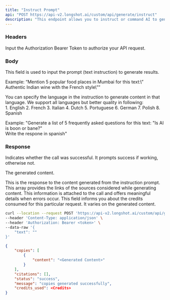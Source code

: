 ```yaml
---
title: "Instruct Prompt"
api: "POST https://api-v2.longshot.ai/custom/api/generate/instruct"
description: "This endpoint allows you to instruct or command AI to generate content based on your prompt. Add escape sequences in the text wherever necessary."
---
```


### Headers

<ParamField header="Authorization" type="string" placeholder="Bearer <Secret Token>" required>
  Input the Authorization Bearer Token to authorize your API request.
</ParamField>

### Body

<ParamField body="text" type="string" required>
  This field is used to input the prompt (text instruction) to generate results.
  
  Example: 
  “Mention 5 popular food places in Mumbai for this text:\” Authentic Indian wine with the French style\””
  
  You can specify the language in the instruction to generate content in that language. We support all languages but better quality in following:  
    1. English
    2. French
    3. Italian
    4. Dutch
    5. Portuguese
    6. German
    7. Polish
    8. Spanish
  
  Example:
  "Generate a list of 5 frequently asked questions for this text: "Is AI is boon or bane?"  
   Write the respone in spanish"
</ParamField>

### Response

<ResponseField name="status" type="string">
  Indicates whether the call was successful. It prompts success if working, otherwise not.
</ResponseField>

<ResponseField name="copies" type="object">

The generated content.

<Expandable title="Toggle object">

<ResponseField name="content" type="string">
  This is the response to the content generated from the instruction prompt.
</ResponseField>

</Expandable>

</ResponseField>

<ResponseField name="citations" type="string">
  This array provides the links of the sources considered while generating content.
</ResponseField>

<ResponseField name="message" type="string">
  This information is attached to the call and offers meaningful details when errors occur.
</ResponseField>

<ResponseField name="credits_used" type="number">
  This field informs you about the credits consumed for this particular request. It varies on the generated content.
</ResponseField>

<RequestExample>

```bash Example Request
curl --location --request POST 'https://api-v2.longshot.ai/custom/api/generate/instruct' \
--header 'Content-Type: application/json' \
--header 'Authorization: Bearer <token>' \
--data-raw '{
    "text": ""
}'
```

</RequestExample>

<ResponseExample>

```json Response
{
	"copies": [
		{
			"content": "<Generated Content>"
		}
	],
	"citations": [],
	"status": "success",
	"message": "copies generated successfully",
	"credits_used": <Credits>
}
```

</ResponseExample>
